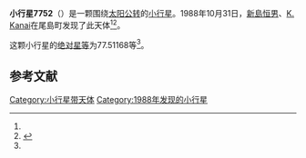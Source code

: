 {{Infobox planet
| bgcolour = #FFFFC0
| name = 7752 Otauchunokai
| symbol = 
| image = 
| caption = 
| discovery = yes
| discovery_ref = 
| discoverer = [[新島恒男|新島恒男]]、[[K._Kanai|K. Kanai]]
| discovery_site = [[尾島町|尾島町]] 
| discovered = 1988年10月31日
| designations = yes
| mp_name = 
| named_after = 
| alt_names = 1988 US/ 1953 TM2 / 1981 UK12
| mp_category = [[主带小行星|主带小行星]]
| orbit_ref = <ref name="a">[http://ssd.jpl.nasa.gov/sbdb.cgi?sstr=7752 7752 Otauchunokai] {{Wayback|url=http://ssd.jpl.nasa.gov/sbdb.cgi?sstr=7752 |date=20201124025350 }}，小行星數據庫瀏覽器（JPL Small-Body Database Browser）－[[美国国家航空航天局|美国国家航空航天局]]喷气推进实验室</ref>
| epoch = 2456400.5 (2013年4月18日更新)
| aphelion = {{convert|2.6502778|AU|km|3|abbr=on|lk=out}}
| perihelion = {{convert|1.9490656|AU|km|3|abbr=on}}
| semimajor = {{convert|2.2996717|AU|km|3|abbr=on}}
| eccentricity = 0.1524592
| period = 1273.788081 [[日|日]]<br />3.49[[儒略年|儒略年]]
| avg_speed = 
| inclination = 3.79150
| asc_node = 280.40680
| mean_anomaly = 
| arg_peri = 77.51168
| satellites = 
| physical_characteristics = yes
| dimensions = 
| mass = 
| density = 
| surface_grav = 
| escape_velocity = 
| sidereal_day = 
| axial_tilt = 
| pole_ecliptic_lat = 
| pole_ecliptic_lon = 
| albedo = 
| temperatures= 
| temp_name1 = 
| mean_temp_1 = 
| max_temp_1 = 
| temp_name2 = 
| max_temp_2 = 
| spectral_type = 
| abs_magnitude = 77.51168
}}

'''小行星7752'''（{{lang-en|7752 Otauchunokai}}）是一颗围绕[[太阳|太阳]][[公转|公转]]的[[小行星|小行星]]。1988年10月31日，[[新島恒男|新島恒男]]、[[K._Kanai|K. Kanai]]在尾島町发现了此天体<ref name="a" /><ref>{{cite news|title=小行星列表|url=http://cfa-www.harvard.edu/iau/lists/NumberedMPs.txt|accessdate=2013-07-08|newspaper=哈佛大学|archive-date=2008-05-17|archive-url=https://web.archive.org/web/20080517010638/http://cfa-www.harvard.edu/iau/lists/NumberedMPs.txt|dead-url=no}}</ref>。

这颗小行星的[[绝对星等|绝对星等]]为77.51168等<ref name="a" />。

==参考文献==
{{reflist}}
{{Minor Planet Number|[[小行星7751|小行星7751]]|[[小行星7753|小行星7753]]}}

{{小天体}}

[[Category:小行星带天体|Category:小行星带天体]]
[[Category:1988年发现的小行星|Category:1988年发现的小行星]]

{{asteroid-stub}}